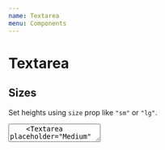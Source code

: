 ```yaml
---
name: Textarea
menu: Components
---
```



# Textarea

## Sizes

Set heights using `size` prop like `"sm"` or `"lg"`.

<Playground>
  <BlockList>
    <Textarea size="sm" placeholder="Small" />
    <Textarea placeholder="Medium" />
    <Textarea size="lg" placeholder="Large" />
  </BlockList>
</Playground>

## Disabled

Disable using `disabled` prop.

<Playground>
  <Textarea disabled placeholder="Disabled" />
</Playground>

## Control & Validation

* Set `display` to "block" and `width` to "100%" using `control` prop.
* Set validation using `valid` or `valid={false}`

<Playground>
  <BlockList>
    <Textarea control placeholder="Control" />
    <Textarea control valid placeholder="Valid control" />
    <Textarea control valid={false} placeholder="Invalid control" />
  </BlockList>
</Playground>

## API

### Textarea

<PropsTable
  of={PropDesc({
    control: PropDesc.bool,
    size: PropDesc.oneOf(['sm', 'lg']),
    valid: PropDesc.bool,
    ...getSystemPropDesc(Textarea),
  })}
/>